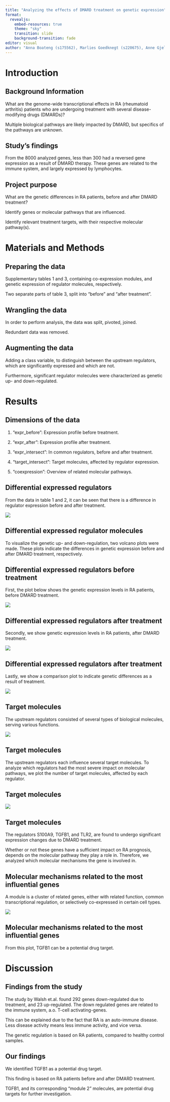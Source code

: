 ```yaml
---
title: "Analyzing the effects of DMARD treatment on genetic expression"
format:
  revealjs:
    embed-resources: true
    theme: "sky"
    transition: slide
    background-transition: fade
editor: visual
author: "Anna Boateng (s175562), Marlies Goedknegt (s220675), Anne Gjelstrup (s194530), Katja Jagd (s185395), Olivia Ronnenberg (s183359)"
---
```


# Introduction

## Background Information

What are the genome-wide transcriptional effects in RA (rheumatoid arthritis) patients who are undergoing treatment with several disease-modifying drugs (DMARDs)?

Multiple biological pathways are likely impacted by DMARD, but specifics of the pathways are unknown.

## Study's findings

From the 8000 analyzed genes, less than 300 had a reversed gene expression as a result of DMARD therapy. These genes are related to the immune system, and largely expressed by lymphocytes.

## Project purpose

What are the genetic differences in RA patients, before and after DMARD treatment?

Identify genes or molecular pathways that are influenced.

Identify relevant treatment targets, with their respective molecular pathway(s).

# Materials and Methods

## Preparing the data

Supplementary tables 1 and 3, containing co-expression modules, and genetic expression of regulator molecules, respectively.

Two separate parts of table 3, split into "before" and "after treatment".

## Wrangling the data

In order to perform analysis, the data was split, pivoted, joined.

Redundant data was removed.

## Augmenting the data

Adding a class variable, to distinguish between the upstream regulators, which are significantly expressed and which are not.

Furthermore, significant regulator molecules were characterized as genetic up- and down-regulated.

# Results

## Dimensions of the data

1.  "expr_before": Expression profile before treatment.

2.  "expr_after": Expression profile after treatment.

3.  "expr_intersect": In common regulators, before and after treatment.

4.  "target_intersect": Target molecules, affected by regulator expression.

5.  "coexpression": Overview of related molecular pathways.

## Differential expressed regulators

From the data in table 1 and 2, it can be seen that there is a difference in regulator expression before and after treatment.

![](images/04_box_plot-01.png){fig-align="center"}

## Differential expressed regulator molecules

To visualize the genetic up- and down-regulation, two volcano plots were made. These plots indicate the differences in genetic expression before and after DMARD treatment, respectively.

## Differential expressed regulators before treatment

First, the plot below shows the genetic expression levels in RA patients, before DMARD treatment.

![](images/05_expr_plot_before-03.png){fig-align="center"}

## Differential expressed regulators after treatment

Secondly, we show genetic expression levels in RA patients, after DMARD treatment.

![](images/05_expr_plot_after-02.png){fig-align="center"}

## Differential expressed regulators after treatment

Lastly, we show a comparison plot to indicate genetic differences as a result of treatment.

![](images/05_comparison_plot-01.png){fig-align="center"}

## Target molecules

The upstream regulators consisted of several types of biological molecules, serving various functions.

![](images/04_pie_chart.png){fig-align="center"}

## Target molecules

The upstream regulators each influence several target molecules. To analyze which regulators had the most severe impact on molecular pathways, we plot the number of target molecules, affected by each regulator.

## Target molecules

![](images/06_targets_plot-03.png){fig-align="center"}

## Target molecules

The regulators S100A9, TGFB1, and TLR2, are found to undergo significant expression changes due to DMARD treatment.

Whether or not these genes have a sufficient impact on RA prognosis, depends on the molecular pathway they play a role in. Therefore, we analyzed which molecular mechanisms the gene is involved in.

## Molecular mechanisms related to the most influential genes

A module is a cluster of related genes, either with related function, common transcriptional regulation, or selectively co-expressed in certain cell types.

![](images/06_modules_plot-02.png){fig-align="center"}

## Molecular mechanisms related to the most influential genes

From this plot, TGFB1 can be a potential drug target.

# Discussion

## Findings from the study

The study by Walsh et.al. found 292 genes down-regulated due to treatment, and 23 up-regulated. The down regulated genes are related to the immune system, a.o. T-cell activating-genes.

This can be explained due to the fact that RA is an auto-immune disease. Less disease activity means less immune activity, and vice versa.

The genetic regulation is based on RA patients, compared to healthy control samples.

## Our findings

We identified TGFB1 as a potential drug target.

This finding is based on RA patients before and after DMARD treatment.

TGFB1, and its corresponding "module 2" molecules, are potential drug targets for further investigation.
